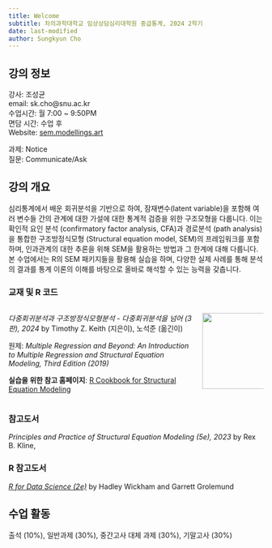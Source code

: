 ```yaml
---
title: Welcome
subtitle: 차의과학대학교 임상상담심리대학원 중급통계, 2024 2학기
date: last-modified
author: Sungkyun Cho
---
```

## 강의 정보
강사: 조성균  
email: sk.cho@snu.ac.kr  
수업시간: 월 7:00 ~ 9:50PM  
면담 시간: 수업 후  
Website: [sem.modellings.art](https://sem.modellings.art)

과제: Notice  
질문: Communicate/Ask

## 강의 개요

심리통계에서 배운 회귀분석을 기반으로 하여, 잠재변수(latent variable)을 포함해 여러 변수들 간의 관계에 대한 가설에 대한 통계적 검증을 위한 구조모형을 다룹니다. 이는 확인적 요인 분석 (confirmatory factor analysis, CFA)과 경로분석 (path analysis)을 통합한 구조방정식모형 (Structural equation model, SEM)의 프레임워크를 포함하며, 인과관계의 대한 추론을 위해 SEM을 활용하는 방법과 그 한계에 대해 다룹니다. 본 수업에서는 R의 SEM 패키지들을 활용해 실습을 하며, 다양한 실제 사례를 통해 분석의 결과를 통계 이론의 이해를 바탕으로 올바로 해석할 수 있는 능력을 갖춥니다.

### 교재 및 R 코드
:::: {.columns}

::: {.column width="75%"}

*다중회귀분석과 구조방정식모형분석 - 다중회귀분석을 넘어 (3판), 2024* by Timothy Z. Keith (지은이), 노석준 (옮긴이)

원제: *Multiple Regression and Beyond: An Introduction to Multiple Regression and Structural Equation Modeling, Third Edition (2019)*

**실습을 위한 참고 홈페이지**: [R Cookbook for Structural Equation Modeling](https://gabriellajg.github.io/EPSY-579-R-Cookbook-for-SEM/)
:::

::: {.column width="25%"}
![](contents/images/keith.jpg){width="150"}
:::

::::


### 참고도서

*Principles and Practice of Structural Equation Modeling (5e), 2023* by Rex B. Kline,


### R 참고도서

[*R for Data Science (2e)*](https://r4ds.hadley.nz/) by Hadley Wickham and Garrett Grolemund



## 수업 활동
출석 (10%), 일반과제 (30%), 중간고사 대체 과제 (30%), 기말고사 (30%)

<!-- ## 수업 일정
1주.  -->